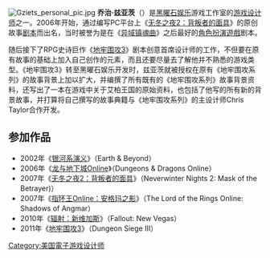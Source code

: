 [[File:Gziets_personal_pic.jpg|thumb]]
'''乔治·兹亚茨'''（{{lang-en|George Ziets}}）是[[黑曜石娱乐|黑曜石娱乐]]游戏工作室的[[游戏设计师|游戏设计师]]之一。2006年开始，通过编写PC平台上《[[无冬之夜|无冬之夜2：背叛者的面具]]》的原创故事[[剧本|剧本]]而出名，当时被誉为是在《[[异域镇魂曲|异域镇魂曲]]》之后最好的[[角色扮演遊戲|角色扮演遊戲]]剧本。

随后接下了RPG史诗巨作《[[地牢围攻3|地牢围攻3]]》剧本创意首席设计师的工作，不但要在原有故事的基础上加入自己创作的元素，而且还要尽量去了解他并不熟悉的游戏类型。《地牢围攻3》转至黑曜石娱乐开发时，兹亚茨就被授权在原有《地牢围攻系列》的故事背景上加以扩大，并编撰了所有既有的《地牢围攻系列》故事背景资料，还写出了一本在游戏中关于艾柏王国的原始资料，也包括了他写的所有新的背景故事，并打算将自己撰写的故事典籍与《地牢围攻系列》的主设计师Chris Taylor合作开发。

== 参加作品 ==
*2002年《[[银河系演义|银河系演义]]》（Earth & Beyond）
*2006年《[[龙与地下城Online|龙与地下城Online]]》（Dungeons & Dragons Online）
*2007年《[[无冬之夜|无冬之夜2：背叛者的面具]]》（Neverwinter Nights 2: Mask of the Betrayer)）
*2007年《[[指环王Online：安格玛之影|指环王Online：安格玛之影]]》（The Lord of the Rings Online: Shadows of Angmar）
*2010年《[[辐射：新维加斯|辐射：新维加斯]]》（Fallout: New Vegas）
*2011年《[[地牢围攻3|地牢围攻3]]》（Dungeon Siege III）

{{黑曜石娱乐}}

[[Category:美国電子游戏设计师|Category:美国電子游戏设计师]]